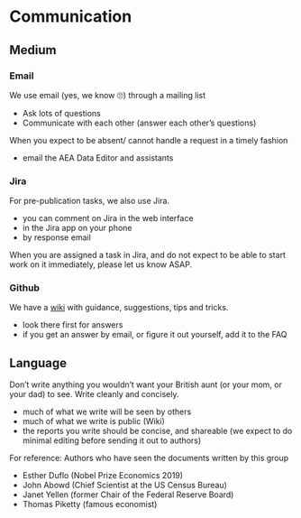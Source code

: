 # Communication

## Medium

### Email
We use email (yes, we know 🙄) through a mailing list

- Ask lots of questions
- Communicate with each other (answer each other's questions)

When you expect to be absent/ cannot handle a request in a timely fashion

- email the AEA Data Editor and assistants

### Jira

For pre-publication tasks, we also use Jira. 

- you can comment on Jira in the web interface
- in the Jira app on your phone
- by response email

When you are assigned a task in Jira, and do not expect to be able to start work on it immediately, please let us know ASAP.

### Github

We have a [wiki](https://github.com/labordynamicsinstitute/replicability-training/wiki) with guidance, suggestions, tips and tricks. 

- look there first for answers
- if you get an answer by email, or figure it out yourself, add it to the FAQ

## Language

Don't write anything you wouldn't want your British aunt (or your mom, or your dad) to see. Write cleanly and concisely.

- much of what we write will be seen by others
- much of what we write is public (Wiki)
- the reports you write should be concise, and shareable (we expect to do minimal editing before sending it out to authors)

For reference: Authors who have seen the documents written by this group

- Esther Duflo (Nobel Prize Economics 2019)
- John Abowd (Chief Scientist at the US Census Bureau)
- Janet Yellen (former Chair of the Federal Reserve Board)
- Thomas Piketty (famous economist)


